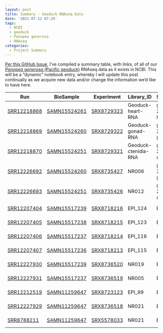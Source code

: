 ```yaml
---
layout: post
title: Summary - Geoduck RNAseq Data
date: '2021-07-12 07:29'
tags: 
  - NCBI
  - geoduck
  - Panopea generosa
  - RNAseq
categories: 
  - Project Summary
---
```

[Per this GitHub Issue](https://github.com/RobertsLab/resources/issues/1247), I've compiled a summary table, with links, of all of our [_Panopea generosa_ (Pacific geoduck)](http://en.wikipedia.org/wiki/Geoduck) RNAseq data as it exists in NCBI. This will be a "dynamic" notebook entry, whereby I will update this post continually as we acquire new data and/or change the information we'd like to have here.


| Run                                                                       | BioSample                                                           | Experiment                                                | Library_ID           | Sample_Name               | Tissue/Treatment                     | Sequencer    |
|---------------------------------------------------------------------------|---------------------------------------------------------------------|-----------------------------------------------------------|----------------------|---------------------------|--------------------------------------|--------------|
| [SRR12218868](https://trace.ncbi.nlm.nih.gov/Traces/sra/?run=SRR12218868) | [SAMN15524261](https://www.ncbi.nlm.nih.gov/biosample/SAMN15524261) | [SRX8729323](https://www.ncbi.nlm.nih.gov/sra/SRX8729323) | Geoduck-heart-RNA    | geoduck-20150811-heart    | heart                                | HiSeq 4000   |
| [SRR12218869](https://trace.ncbi.nlm.nih.gov/Traces/sra/?run=SRR12218869) | [SAMN15524260](https://www.ncbi.nlm.nih.gov/biosample/SAMN15524260) | [SRX8729322](https://www.ncbi.nlm.nih.gov/sra/SRX8729322) | Geoduck-gonad-RNA    | geoduck-20150811-gonad    | gonad                                | HiSeq 4000   |
| [SRR12218870](https://trace.ncbi.nlm.nih.gov/Traces/sra/?run=SRR12218870) | [SAMN15524251](https://www.ncbi.nlm.nih.gov/biosample/SAMN15524251) | [SRX8729321](https://www.ncbi.nlm.nih.gov/sra/SRX8729321) | Geoduck-ctenidia-RNA | geoduck-20150811-ctenidia | ctenidia                             | HiSeq 4000   |
| [SRR12226692](https://trace.ncbi.nlm.nih.gov/Traces/sra/?run=SRR12226692) | [SAMN15524260](https://www.ncbi.nlm.nih.gov/biosample/SAMN15524260) | [SRX8735427](https://www.ncbi.nlm.nih.gov/sra/SRX8735427) | NR006                | geoduck-20150811-gonad    | gonad                                | NovaSeq 6000 |
| [SRR12226693](https://trace.ncbi.nlm.nih.gov/Traces/sra/?run=SRR12226693) | [SAMN15524251](https://www.ncbi.nlm.nih.gov/biosample/SAMN15524251) | [SRX8735426](https://www.ncbi.nlm.nih.gov/sra/SRX8735426) | NR012                | geoduck-20150811-ctenidia | ctenidia                             | NovaSeq 6000 |
| [SRR12207404](https://trace.ncbi.nlm.nih.gov/Traces/sra/?run=SRR12207404) | [SAMN15517239](https://www.ncbi.nlm.nih.gov/biosample/SAMN15517239) | [SRX8718216](https://www.ncbi.nlm.nih.gov/sra/SRX8718216) | EPI_124              | EPI_124                   | juvenile(ambient)                    | HiSeq 4000   |
| [SRR12207405](https://trace.ncbi.nlm.nih.gov/Traces/sra/?run=SRR12207405) | [SAMN15517238](https://www.ncbi.nlm.nih.gov/biosample/SAMN15517238) | [SRX8718215](https://www.ncbi.nlm.nih.gov/sra/SRX8718215) | EPI_123              | EPI_123                   | juvenile(ambient)                    | HiSeq 4000   |
| [SRR12207406](https://trace.ncbi.nlm.nih.gov/Traces/sra/?run=SRR12207406) | [SAMN15517237](https://www.ncbi.nlm.nih.gov/biosample/SAMN15517237) | [SRX8718214](https://www.ncbi.nlm.nih.gov/sra/SRX8718214) | EPI_116              | EPI_116                   | juvenile(super-low)                  | HiSeq 4000   |
| [SRR12207407](https://trace.ncbi.nlm.nih.gov/Traces/sra/?run=SRR12207407) | [SAMN15517236](https://www.ncbi.nlm.nih.gov/biosample/SAMN15517236) | [SRX8718213](https://www.ncbi.nlm.nih.gov/sra/SRX8718213) | EPI_115              | EPI_115                   | juvenile(super-low)                  | HiSeq 4000   |
| [SRR12227930](https://trace.ncbi.nlm.nih.gov/Traces/sra/?run=SRR12227930) | [SAMN15517239](https://www.ncbi.nlm.nih.gov/biosample/SAMN15517239) | [SRX8736520](https://www.ncbi.nlm.nih.gov/sra/SRX8736520) | NR019                | EPI_124                   | juvenile(ambient)                    | NovaSeq 6000 |
| [SRR12227931](https://trace.ncbi.nlm.nih.gov/Traces/sra/?run=SRR12227931) | [SAMN15517237](https://www.ncbi.nlm.nih.gov/biosample/SAMN15517237) | [SRX8736519](https://www.ncbi.nlm.nih.gov/sra/SRX8736519) | NR005                | EPI_116                   | juvenile(super-low)                  | NovaSeq 6000 |
| [SRR12212519](https://trace.ncbi.nlm.nih.gov/Traces/sra/?run=SRR12212519) | [SAMN11259647](https://www.ncbi.nlm.nih.gov/biosample/SAMN11259647) | [SRX8723123](https://www.ncbi.nlm.nih.gov/sra/SRX8723123) | EPI_99               | EPI_99                    | 10k day 5, post-fertilization larvae | HiSeq 4000   |
| [SRR12227929](https://trace.ncbi.nlm.nih.gov/Traces/sra/?run=SRR12227929) | [SAMN11259647](https://www.ncbi.nlm.nih.gov/biosample/SAMN11259647) | [SRX8736518](https://www.ncbi.nlm.nih.gov/sra/SRX8736518) | NR021                | EPI_99                    | 10k day 5, post-fertilization larvae | NovaSeq 6000 |
| [SRR8788211](https://trace.ncbi.nlm.nih.gov/Traces/sra/?run=SRR8788211)   | [SAMN11259647](https://www.ncbi.nlm.nih.gov/biosample/SAMN11259647) | [SRX5578033](https://www.ncbi.nlm.nih.gov/sra/SRX5578033) | NR021                | EPI_99                    | 10k day 5, post-fertilization larvae | NovaSeq 6000 |